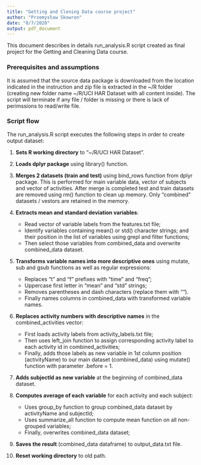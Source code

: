 ```yaml
---
title: "Getting and Clening Data course project"
author: "Przemysław Skowron"
date: "8/7/2020"
output: pdf_document
---
```

<style>
ol ul {
    margin-bottom: 10px;
}
</style>

This document describes in details run_analysis.R script created as final project for the Getting and Cleaning Data course.

### Prerequisites and assumptions

It is assumed that the source data package is downloaded from the location indicated in the instruction and zip file is extracted in the ~/R folder (creating new folder name ~/R/UCI HAR Dataset with all content inside). The script will terminate if any file / folder is missing or there is lack of perimssions to read/write file.

### Script flow

The run_analysis.R script executes the following steps in order to create output dataset:

1. **Sets R working directory** to "~/R/UCI HAR Dataset".

2. **Loads dplyr package** using library() function.

3. **Merges 2 datasets (train and test)** using bind_rows function from dplyr package. This is performed for main variable data, vector of subjects and vector of activities. After merge is completed test and train datasets are removed using rm() function to clean up memory. Only "combined" datasets / vestors are retained in the memory.

4. **Extracts mean and standard deviation variables**:
    + Read vector of variable labels from the features.txt file;
    + Identify variables containing mean() or std() character strings; and their position in the list of variables using grepl and filter functions;
    + Then select those variables from combined_data and overwrite combined_data dataset.  
    
5. **Transforms variable names into more descriptive ones** using mutate, sub and gsub functions as well as regular expressions:
    + Replaces "t" and "f" prefixes with "time" and "freq";
    + Uppercase first letter in "mean" and "std" strings;
    + Removes parentheses and dash characters (replace them with "").
    + Finally names columns in combined_data with transformed variable names.
  
6. **Replaces activity numbers with descriptive names** in the combined_activities vector: 
    + First loads activity labels from activity_labels.txt file;
    + Then uses left_join function to assign corresponding activity label to each activity id in combined_activities; 
    + Finally, adds those labels as new variable in 1st column position (activityName) to our main dataset (combined_data) using mutate() function with parameter .before = 1.
    
7. **Adds subjectId as new variable** at the beginning of combined_data dataset.

8. **Computes average of each variable** for each activity and each subject:
    + Uses group_by function to group combined_data dataset by activityName and subjectId;
    + Uses summarize_all function to compute mean function on all non-grouped variables;
    + Finally, overwrites combined_data dataset;
    
9. **Saves the result** (combined_data dataframe) to output_data.txt file.

10. **Reset working directory** to old path.